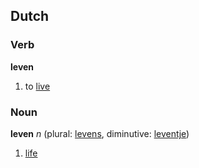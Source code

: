 == Dutch ==
===Verb===
'''leven'''

# to [[live]]

===Noun===
'''leven''' ''n'' (plural: [[leven|levens]], diminutive: [[leven|leventje]])

#[[life]]
